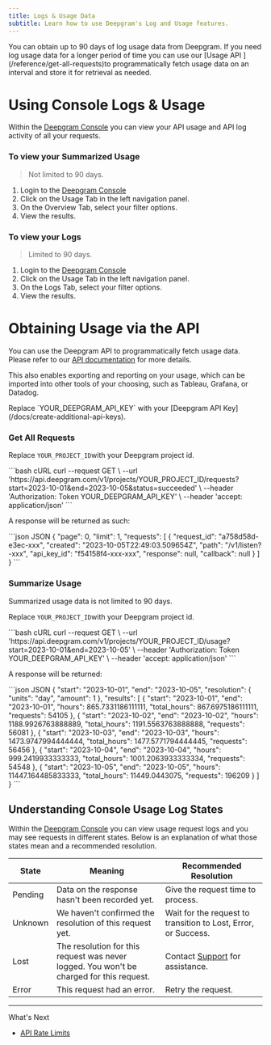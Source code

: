 ```yaml
---
title: Logs & Usage Data
subtitle: Learn how to use Deepgram's Log and Usage features.
---
```



<Info>
  You can obtain up to 90 days of log usage data from Deepgram. If you need log usage data for a longer period of time you can use our [Usage API ](/reference/get-all-requests)to programmatically fetch usage data on an interval and store it for retrieval as needed.
</Info>

# Using Console Logs & Usage

Within the [Deepgram Console](https://console.deepgram.com) you can view your API usage and API log activity of all your requests.

### To view your Summarized Usage

> Not limited to 90 days.

1. Login to the [Deepgram Console](https://console.deepgram.com)
2. Click on the Usage Tab in the left navigation panel.
3. On the Overview Tab, select your filter options.
4. View the results.

### To view your Logs

> Limited to 90 days.

1. Login to the [Deepgram Console](https://console.deepgram.com)
2. Click on the Usage Tab in the left navigation panel.
3. On the Logs Tab, select your filter options.
4. View the results.

# Obtaining Usage via the API

You can use the Deepgram API to programmatically fetch usage data. Please refer to our [API documentation](/reference/get-all-requests) for more details.

This also enables exporting and reporting on your usage, which can be imported into other tools of your choosing, such as Tableau, Grafana, or Datadog.

<Warning>
  Replace `YOUR_DEEPGRAM_API_KEY` with your [Deepgram API Key](/docs/create-additional-api-keys).
</Warning>

### Get All Requests

Replace `YOUR_PROJECT_ID`with your Deepgram project id.

<CodeGroup>
  ```bash cURL
  curl --request GET \
       --url 'https://api.deepgram.com/v1/projects/YOUR_PROJECT_ID/requests?start=2023-10-01&end=2023-10-05&status=succeeded' \
       --header 'Authorization: Token YOUR_DEEPGRAM_API_KEY' \
       --header 'accept: application/json'
  ```
</CodeGroup>

A response will be returned as such:

<CodeGroup>
  ```json JSON
  {
      "page": 0,
      "limit": 1,
      "requests": [
          {
              "request_id": "a758d58d-e3ec-xxx",
              "created": "2023-10-05T22:49:03.509654Z",
              "path": "/v1/listen?-xxx",
              "api_key_id": "f54158f4-xxx-xxx",
              "response": null,
              "callback": null
          }
      ]
  }
  ```
</CodeGroup>

### Summarize Usage

<Info>
  Summarized usage data is not limited to 90 days.
</Info>

Replace `YOUR_PROJECT_ID`with your Deepgram project id.

<CodeGroup>
  ```bash cURL
  curl --request GET \
       --url 'https://api.deepgram.com/v1/projects/YOUR_PROJECT_ID/usage?start=2023-10-01&end=2023-10-05' \
       --header 'Authorization: Token YOUR_DEEPGRAM_API_KEY' \
       --header 'accept: application/json'
  ```
</CodeGroup>

A response will be returned:

<CodeGroup>
  ```json JSON
  {
      "start": "2023-10-01",
      "end": "2023-10-05",
      "resolution": {
          "units": "day",
          "amount": 1
      },
      "results": [
          {
              "start": "2023-10-01",
              "end": "2023-10-01",
              "hours": 865.7331186111111,
              "total_hours": 867.6975186111111,
              "requests": 54105
          },
          {
              "start": "2023-10-02",
              "end": "2023-10-02",
              "hours": 1188.9926763888889,
              "total_hours": 1191.5563763888888,
              "requests": 56081
          },
          {
              "start": "2023-10-03",
              "end": "2023-10-03",
              "hours": 1473.9747994444444,
              "total_hours": 1477.5771794444445,
              "requests": 56456
          },
          {
              "start": "2023-10-04",
              "end": "2023-10-04",
              "hours": 999.2419933333333,
              "total_hours": 1001.2063933333334,
              "requests": 54548
          },
          {
              "start": "2023-10-05",
              "end": "2023-10-05",
              "hours": 11447.164485833333,
              "total_hours": 11449.0443075,
              "requests": 196209
          }
      ]
  }
  ```
</CodeGroup>

## Understanding Console Usage Log States

Within the [Deepgram Console](https://console.deepgram.com) you can view usage request logs and you may see requests in different states. Below is an explanation of what those states mean and a recommended resolution.

| State   | Meaning                                                                                  | Recommended Resolution                                         |
| ------- | ---------------------------------------------------------------------------------------- | -------------------------------------------------------------- |
| Pending | Data on the response hasn't been recorded yet.                                           | Give the request time to process.                              |
| Unknown | We haven't confirmed the resolution of this request yet.                                 | Wait for the request to transition to Lost, Error, or Success. |
| Lost    | The resolution for this request was never logged. You won't be charged for this request. | Contact [Support](/docs/support) for assistance.               |
| Error   | This request had an error.                                                               | Retry the request.                                             |

***

What's Next

* [API Rate Limits](/reference/api-rate-limits)
